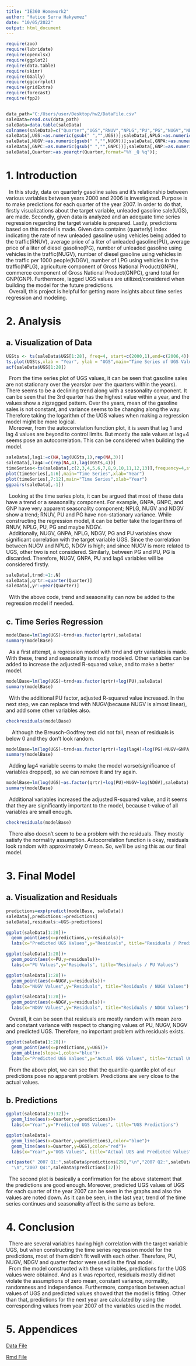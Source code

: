 ---
title: "IE360 Homework2"
author: "Hatice Serra Hakyemez"
date: "10/05/2022"
output: html_document
---

```{r libraries,message=FALSE,warning=FALSE}
require(zoo)
require(lubridate)
require(openxlsx)
require(ggplot2)
require(data.table)
require(skimr)
require(GGally)
require(ggcorrplot)
require(gridExtra) 
require(forecast) 
require(fpp2) 


data_path="C:/Users/user/Desktop/hw2/DataFile.csv"
saleData=read.csv(data_path)
saleData=data.table(saleData)
colnames(saleData)=c("Quarter","UGS","RNUV","NPLG","PU","PG","NUGV","NDGV","GNPA","GNPC","GNP")
saleData[,UGS:=as.numeric(gsub(" ","",UGS))];saleData[,NPLG:=as.numeric(gsub(" ","",NPLG))];
saleData[,NUGV:=as.numeric(gsub(" ","",NUGV))];saleData[,GNPA:=as.numeric(gsub(" ","",GNPA))];
saleData[,GNPC:=as.numeric(gsub(" ","",GNPC))];saleData[,GNP:=as.numeric(gsub(" ","",GNP))];
saleData[,Quarter:=as.yearqtr(Quarter,format="%Y _Q %q")];
```

# 1. Introduction

|   In this study, data on quarterly gasoline sales and it's relationship between various variables between years 2000 and 2006 is investigated. Purpose is to make predictions for each quarter of the year 2007. In order to do that, firstly visualizations about the target variable, unleaded gasoline sale(UGS), are made. Secondly, given data is analyzed and an adequate time series regression regarding the target variable is prepared. Lastly, predictions based on this model is made. Given data contains (quarterly) index indicating the rate of new unleaded gasoline using vehicles being added to the traffic(RNUV), average price of a liter of unleaded gasoline(PU), average price of a liter of diesel gasoline(PG), number of unleaded gasoline using vehicles in the traffic(NUGV), number of diesel gasoline using vehicles in the traffic per 1000 people(NDGV), number of LPG using vehicles in the traffic(NPLG), agriculture component of Gross National Product(GNPA), commerce component of Gross National Product(GNPC), grand total for GNP(GNP). Furthermore, lagged UGS values are utilized/considered when building the model for the future predictions.
|   Overall, this project is helpful for getting more insights about time series regression and modeling.  
  

# 2. Analysis 
## a. Visualization of Data


```{r message=FALSE,warning=FALSE}
UGSts <- ts(saleData$UGS[1:28], freq=4, start=c(2000,1),end=c(2006,4))
ts.plot(UGSts,xlab = "Year", ylab = "UGS",main="Time Series of UGS Values (2000-2006)")
acf(saleData$UGS[1:28])
```

|   From the time series plot of UGS values, it can be seen that gasoline sales are not stationary over the years(or over the quarters within the years). There seems to be a declining trend along with a seasonality component. It can be seen that the 3rd quarter has the highest value within a year, and the values show a zigzagged pattern. Over the years, mean of the gasoline sales is not constant, and variance seems to be changing along the way. Therefore taking the logarithm of the UGS values when making a regression model might be more logical.

|   Moreover, from the autocorrelation function plot, it is seen that lag 1 and lag 4 values are beyond to control limits. But mostly the sale values at lag=4 seems pose an autocorrelation. This can be considered when building the model.



```{r message=FALSE,warning=FALSE}
saleData[,lag1:=c(NA,lag(UGSts,1),rep(NA,3))]
saleData[,lag4:=c(rep(NA,4),lag(UGSts,4))]
timeSeries<-ts(saleData[,c(2,3,4,5,6,7,8,9,10,11,12,13)],frequency=4,start=c(2000,1))
plot(timeSeries[,1:6],main="Time Series",xlab="Year")
plot(timeSeries[,7:12],main="Time Series",xlab="Year")
ggpairs(saleData[,-1])
```
|   Looking at the time series plots, it can be argued that most of these data have a trend or a seasonality component. For example, GNPA, GNPC, and GNP have very apparent seasonality component; NPLG, NUGV and NDGV show a trend; RNUV, PU and PG have non-stationary variance. While constructing the regression model, it can be better take the logarithms of RNUV, NPLG, PU, PG and maybe NDGV.

|   Additionally, NUGV, GNPA, NPLG, NDGV, PG and PU variables show significant correlation with the target variable UGS. Since the correlation between NUGV and NPLG, NDGV is high; and since NUGV is more related to UGS, other two is not considered. Similarly, between PG and PU, PG is discarded. Therefore, NUGV, GNPA, PU and lag4 variables will be considered firstly.  


```{r message=FALSE,warning=FALSE,include=TRUE}
saleData[,trnd:=1:.N]
saleData[,qrtr:=quarter(Quarter)]
saleData[,yr:=year(Quarter)]
```

|   With the above code, trend and seasonality can now be added to the regression model if needed.

## c. Time Series Regression

```{r message=FALSE,warning=FALSE}
modelBase=lm(log(UGS)~trnd+as.factor(qrtr),saleData)
summary(modelBase)
```
|   As a first attempt, a regression model with trnd and qrtr variables is made. With these, trend and seasonality is mostly modeled. Other variables can be added to increase the adjusted R-squared value, and to make a better model.

```{r message=FALSE,warning=FALSE}
modelBase=lm(log(UGS)~trnd+as.factor(qrtr)+log(PU),saleData)
summary(modelBase)
```
|   With the additional PU factor, adjusted R-squared value increased. In the next step, we can replace trnd with NUGV(because NUGV is almost linear), and add some other variables also. 



```{r message=FALSE,warning=FALSE}
checkresiduals(modelBase)
```

|     Although the Breusch-Godfrey test did not fail, mean of residuals is below 0 and they don't look random.



```{r message=FALSE,warning=FALSE}
modelBase=lm(log(UGS)~trnd+as.factor(qrtr)+log(lag4)+log(PG)+NUGV+GNPA,saleData)
summary(modelBase)
```
|   Adding lag4 variable seems to make the model worse(significance of variables dropped), so we can remove it and try again.

```{r message=FALSE,warning=FALSE}
modelBase=lm(log(UGS)~as.factor(qrtr)+log(PU)+NUGV+log(NDGV),saleData)
summary(modelBase)
```

|   Additional variables increased the adjusted R-squared value, and it seems that they are significantly important to the model, because t-value of all variables are small enough.



```{r message=FALSE,warning=FALSE}
checkresiduals(modelBase)
```


|   There also doesn't seem to be a problem with the residuals. They mostly satisfy the normality assumption. Autocorrelation function is okay, residuals look random with approximately 0 mean. So, we'll be using this as our final model.


# 3. Final Model
## a. Visualization and Residuals

```{r message=FALSE,warning=FALSE}
predictions=exp(predict(modelBase, saleData))
saleData[,predictions:=predictions]
saleData[,residuals:=UGS-predictions]

ggplot(saleData[1:28])+
  geom_point(aes(x=predictions,y=residuals))+
  labs(x="Predicted UGS Values",y="Residuals", title="Residuals / Predicted Values")
```
```{r message=FALSE,warning=FALSE}
ggplot(saleData[1:28])+
  geom_point(aes(x=PU,y=residuals))+
  labs(x="PU Values",y="Residuals", title="Residuals / PU Values")
```
```{r message=FALSE,warning=FALSE}
ggplot(saleData[1:28])+
  geom_point(aes(x=NUGV,y=residuals))+
  labs(x="NUGV Values",y="Residuals", title="Residuals / NUGV Values")
```

```{r message=FALSE,warning=FALSE}
ggplot(saleData[1:28])+
  geom_point(aes(x=NDGV,y=residuals))+
  labs(x="NDGV Values",y="Residuals", title="Residuals / NDGV Values")
```

|   Overall, it can be seen that residuals are mostly random with mean zero and constant variance with respect to changing values of PU, NUGV, NDGV and predicted UGS. Therefore, no important problem with residuals exists.


```{r message=FALSE,warning=FALSE}
ggplot(saleData[1:28])+
  geom_point(aes(x=predictions,y=UGS))+
  geom_abline(slope=1,color="blue")+
  labs(x="Predicted UGS Values",y="Actual UGS Values", title="Actual UGS / Predicted Values")
```

|   From the above plot, we can see that the quantile-quantile plot of our predictions pose no apparent problem. Predictions are very close to the actual values.

## b. Predictions

```{r message=FALSE,warning=FALSE}
ggplot(saleData[29:32])+
  geom_line(aes(x=Quarter,y=predictions))+
  labs(x="Year",y="Predicted UGS Values", title="UGS Predictions")

ggplot(saleData)+
  geom_line(aes(x=Quarter,y=predictions),color="blue")+
  geom_line(aes(x=Quarter,y=UGS),color="red")+
  labs(x="Year",y="UGS Values", title="Actual UGS and Predicted Values")

cat(paste(" 2007 Q1:",saleData$predictions[29],"\n","2007 Q2:",saleData$predictions[30],"\n","2007 Q3:",saleData$predictions[31],
  "\n","2007 Q4:",saleData$predictions[32]))
```

|   The second plot is basically a confirmation for the above statement that the predictions are good enough. Moreover, predicted UGS values of UGS for each quarter of the year 2007 can be seen in the graphs and also the values are noted down. As it can be seen, in the last year, trend of the time series continues and seasonality affect is the same as before.


# 4. Conclusion 

|   There are several variables having high correlation with the target variable UGS, but when constructing the time series regression model for the predictions, most of them didn't fit well with each other. Therefore, PU, NUGV, NDGV and quarter factor were used in the final model.
|   From the model constructed with these variables, predictions for the UGS values were obtained. And as it was reported, residuals mostly did not violate the assumptions of zero mean, constant variance, normality, randomness and independence. Furthermore, comparison between actual values of UGS and predicted values showed that the model is fitting. Other than that, predictions for the next year are calculated by using the corresponding values from year 2007 of the variables used in the model.

# 5. Appendices 


[Data File](https://BU-IE-360.github.io/spring22-HaticeSerraHakyemez/Homework2/DataFile.csv) 


[Rmd File](https://BU-IE-360.github.io/spring22-HaticeSerraHakyemez/Homework2/RMDFile.Rmd) 












